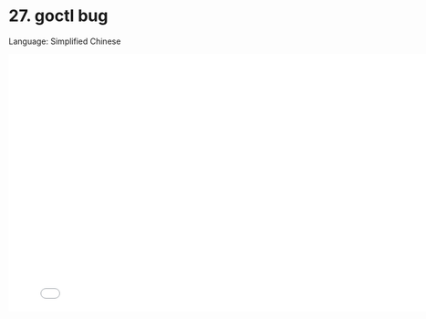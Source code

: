 # 27. goctl bug

Language: Simplified Chinese

<iframe src="//player.bilibili.com/player.html?bvid=BV1oa411S7b6&page=1"
    width="800"
    height="450"
    frameborder="0"
    allowfullscreen
    scrolling="no"
    border="0"
    framespacing="0"
    allowfullscreen="true">
</iframe>
